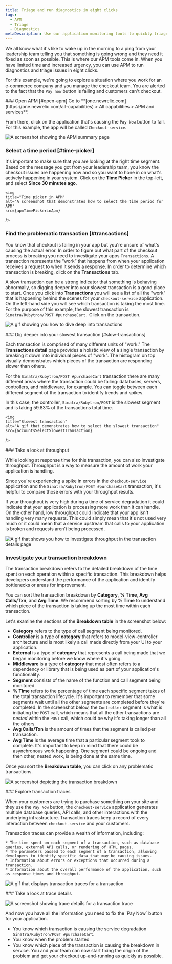 ```yaml
---
title: Triage and run diagnostics in eight clicks
tags:
  - APM
  - Triage
  - Diagnostics
metaDescription: Use our application monitoring tools to quickly triage and run diagnostics during an incident.
---
```












We all know what it's like to wake up in the morning to a ping from your leadership team telling you that something is going wrong and they need it fixed as soon as possible. This is where our APM tools come in. When you have limited time and increased urgency, you can use APM to run diagnostics and triage issues in eight clicks. 

For this example, we're going to explore a situation where you work for an e-commerce company and you manage the checkout team. You are alerted to the fact that the `Pay now` button is failing and customers can't checkout. 

<Steps>

<Step>
### Open APM [#open-apm]
Go to **[one.newrelic.com](https://one.newrelic.com/all-capabilities) > All capabilities > APM and services**.

From there, click on the application that's causing the `Pay Now` button to fail. For this example, the app will be called `Checkout-service`.

<img
    title="APM summary page for checkout service"
    alt="A screenshot showing the APM summary page"
    src={apmCheckoutServiceinApm}
/>
</Step>

<Step>

### Select a time period [#time-picker]

It's important to make sure that you are looking at the right time segment. Based on the message you got from your leadership team, you know the checkout issues are happening now and so you want to hone in on what's actively happening in your system. Click on the **Time Picker** in the top-left, and select **Since 30 minutes ago**.

    <img
    title="Time picker in APM"
    alt="A screenshot that demonstrates how to select the time period for APM"
    src={apmTimePickerinApm}
/>
</Step>

<Step>

### Find the problematic transaction [#transactions]

You know that checkout is failing in your app but you're unsure of what's causing the actual error. In order to figure out what part of the checkout process is breaking you need to investigate your apps `Transactions`. A transaction represents the “work” that happens from when your application receives a request to when it sends a response. In order to determine which transaction is breaking, click on the **Transactions** tab.

A slow transaction can be a strong indicator that something is behaving abnormally, so digging deeper into your slowest transaction is a good place to start. Once you click into **Transactions** you will see a list of all the "work" that is happening behind the scenes for your `checkout-service` application. On the left-hand side you will see which transaction is taking the most time. For the purpose of this example, the slowest transaction is `Sinatra/Rubytron/POST #purchaseCart.` Click on the transaction.

<img
    title="transactions tab in APM summary "
    alt="A gif showing you how to dive deep into transactions"
    src={apmTransactionsTabinApmOverview}
/>

</Step>

<Step>
### Dig deeper into your slowest transaction [#slow-transactions]

Each transaction is comprised of many different units of "work." The **Transactions detail** page provides a holistic view of a single transaction by breaking it down into individual pieces of "work". The histogram on top visually demonstrates which pieces of the transaction are responding slower than others. 

For the `Sinatra/Rubytron/POST #purchaseCart` transaction there are many different areas where the transaction could be failing: databases, servers, controllers, and middleware, for example. You can toggle between each different segment of the transaction to identify trends and spikes.

In this case, the controller, `Sinatra/Rubytron/POST` is the slowest segment and is taking 59.83% of the transactions total time. 

    <img
    title="Slowest transaction"
    alt="A gif that demonstrates how to select the slowest transaction"
    src={accountsSelectSlowestTransaction}
/>

</Step>

<Step>
### Take a look at throughput 

While looking at response time for this transaction, you can also investigate throughput. Throughput is a way to measure the amount of work your application is handling. 

Since you're experiencing a spike in errors in the `checkout-service` application and the `Sinatra/Rubytron/POST #purchaseCart` transaction, it's helpful to compare those errors with your throughput results. 

If your throughput is very high during a time of service degradation it could indicate that your application is processing more work than it can handle. On the other hand, low throughput could indicate that your app isn't handling very many requests. This could simply mean that it's not used very much or it could mean that a service upstream that calls to your application is broken and requests aren't being processed. 

<img
    title="investigate throughput"
    alt="A gif that shows you how to investigate throughput in the transaction details page"
    src={apmInvestigateThroughputinAPM}
/>

</Step>

<Step>

### Investigate your transaction breakdown

The transaction breakdown refers to the detailed breakdown of the time spent on each operation within a specific transaction. This breakdown helps developers understand the performance of the application and identify bottlenecks or areas for improvement.

You can sort the transaction breakdown by **Category**, **% Time**, **Avg Calls/Txn**, and **Avg Time**. We recommend sorting by **% Time** to understand which piece of the transaction is taking up the most time within each transaction. 

Let's examine the sections of the **Breakdown table** in the screenshot below:

* **Category** refers to the type of call segment being monitored. 
* **Controller** is a type of **category** that refers to model-view-controller architecture and is most likely a call made directly from your UI to your application. 
* **External** is a type of **category** that represents a call being made that we began monitoring before we know where it's going.  
* **Middleware** is a type of **category** that most often refers to a dependency or library that is being used as part of your application's functionality. 
* **Segment** consists of the name of the function and call segment being monitored.
* **% Time** refers to the percentage of time each specific segment takes of the total transaction lifecycle. It's important to remember that some segments wait until all the other segments are completed before they're completed. In the screenshot below, the `Controller` segment is what is initiating the `POST` call, which means that all the other transactions are _nested_ within the `POST` call, which could be why it's taking longer than all the others. 
* **Avg Calls/Txn** is the amount of times that the segment is called per transaction. 
* **Avg Time** is the average time that a particular segment took to complete. It's important to keep in mind that there could be asynchronous work happening. One segment could be ongoing and then other, nested work, is being done at the same time. 

Once you sort the **Breakdown table**, you can click on any problematic transactions. 

<img
    title="screenshot breakdown"
    alt="A screenshot depicting the transaction breakdown "
    src={apmTransactionBreakdown}
/>
</Step>

<Step>
### Explore transaction traces

When your customers are trying to purchase something on your site and they use the `Pay Now` button, the `checkout-service` application generates multiple database queries, API calls, and other interactions with the underlying infrastructure. Transaction traces keep a record of every interaction between `checkout-service` and your customers. 

Transaction traces can provide a wealth of information, including:

    * The time spent on each segment of a transaction, such as database queries, external API calls, or rendering of HTML pages.
    * The parameters passed to each segment of a transaction, allowing developers to identify specific data that may be causing issues.
    * Information about errors or exceptions that occurred during a transaction.
    * Information about the overall performance of the application, such as response times and throughput.


<img
    title="transaction traces in APM"
    alt="A gif that displays transaction traces for a transaction"
    src={apmTransactionTracesinAPM}
/>

</Step>

<Step>
### Take a look at trace details 

<img
    title="Trace details"
    alt="A screenshot showing trace details for a transaction trace"
    src={apmTraceDetails}
/>

</Step>
<Step>
And now you have all the information you need to fix the `Pay Now` button for your application. 

* You know which transaction is causing the service degradation `Sinatra/Rubytron/POST #purchaseCart`.
* You know when the problem started
* You know which piece of the transaction is causing the breakdown in service. You and your team can now start fixing the origin of the problem and get your checkout up-and-running as quickly as possible. 
</Step>
</Steps>














